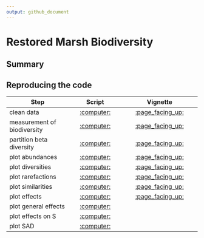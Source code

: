 ```yaml
---
output: github_document
---
```


# Restored Marsh Biodiversity

<!-- Badges start -->

<!-- Badges end -->

## Summary


## Reproducing the code

| Step                                       |               Script                |                      Vignette                       |
| ------------------------------------------ | :---------------------------------: | :-------------------------------------------------: |
| clean data                                 |    [:computer:](code/01_load-data.R)   |   [:page_facing_up:]()   |
| measurement of biodiversity                |    [:computer:](02_analyze-MoB.R)    |   [:page_facing_up:]()    | 
| partition beta diversity                   |    [:computer:](03_analyze-beta-partition.R)    |   [:page_facing_up:]()    |
| plot abundances                          |    [:computer:](04_make-abundance-figures.R) | [:page_facing_up:]() |
| plot diversities                           |    [:computer:](05_make-diversity-figures.R)    |   [:page_facing_up:]()    |
| plot rarefactions                          |    [:computer:](06_make-rarefaction-figures.R)   |  [:page_facing_up:]()   | 
| plot similarities                          |    [:computer:](07_make-dendrogram-figures.R)    |    [:page_facing_up:]()    |
| plot effects                       |    [:computer:](08_make-effects-figures.R)   |  [:page_facing_up:]()   |
| plot general effects    |   [:computer:](09_make-gen-effect-figures.R)   |    |
| plot effects on S   |   [:computer:](10_make-effect-S-figures.R)    |   |
| plot SAD    |   [:computer:](11_make-SAD-figures.R)   |   |
